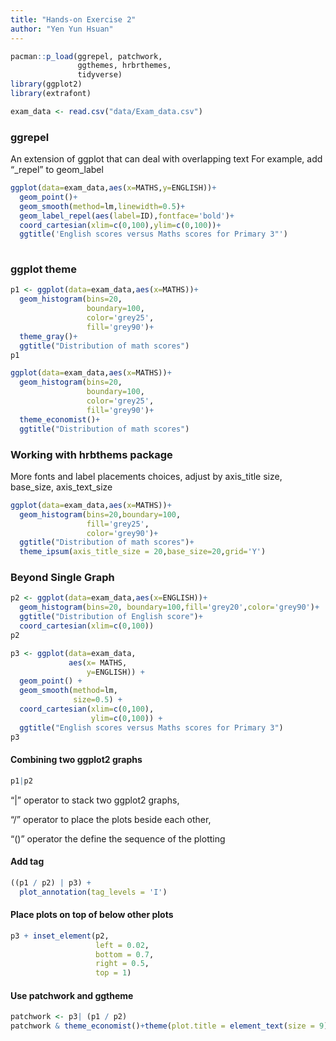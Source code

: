 ```yaml
---
title: "Hands-on Exercise 2"
author: "Yen Yun Hsuan"
---
```


```r
pacman::p_load(ggrepel, patchwork, 
               ggthemes, hrbrthemes,
               tidyverse)
library(ggplot2)
library(extrafont) 
```

```r
exam_data <- read.csv("data/Exam_data.csv")
```

### ggrepel

An extension of ggplot that can deal with overlapping text For example, add "\_repel" to geom_label

```r
ggplot(data=exam_data,aes(x=MATHS,y=ENGLISH))+
  geom_point()+
  geom_smooth(method=lm,linewidth=0.5)+
  geom_label_repel(aes(label=ID),fontface='bold')+ 
  coord_cartesian(xlim=c(0,100),ylim=c(0,100))+ 
  ggtitle('English scores versus Maths scores for Primary 3"')
  
```

### ggplot theme

```r
p1 <- ggplot(data=exam_data,aes(x=MATHS))+
  geom_histogram(bins=20,
                 boundary=100,
                 color='grey25',
                 fill='grey90')+
  theme_gray()+
  ggtitle("Distribution of math scores")
p1
```

```r
ggplot(data=exam_data,aes(x=MATHS))+
  geom_histogram(bins=20,
                 boundary=100,
                 color='grey25',
                 fill='grey90')+
  theme_economist()+
  ggtitle("Distribution of math scores")
```

### Working with hrbthems package

More fonts and label placements choices, adjust by axis_title size, base_size, axis_text_size

```r
ggplot(data=exam_data,aes(x=MATHS))+
  geom_histogram(bins=20,boundary=100,
                 fill='grey25',
                 color='grey90')+
  ggtitle("Distribution of math scores")+
  theme_ipsum(axis_title_size = 20,base_size=20,grid='Y') 

```

### Beyond Single Graph

```r
p2 <- ggplot(data=exam_data,aes(x=ENGLISH))+
  geom_histogram(bins=20, boundary=100,fill='grey20',color='grey90')+
  ggtitle("Distribution of English score")+
  coord_cartesian(xlim=c(0,100))
p2
```

```r
p3 <- ggplot(data=exam_data, 
             aes(x= MATHS, 
                 y=ENGLISH)) +
  geom_point() +
  geom_smooth(method=lm, 
              size=0.5) +  
  coord_cartesian(xlim=c(0,100),
                  ylim=c(0,100)) +
  ggtitle("English scores versus Maths scores for Primary 3")
p3
```

#### Combining two ggplot2 graphs

```r
p1|p2
```

"\|" operator to stack two ggplot2 graphs,

"/" operator to place the plots beside each other,

"()" operator the define the sequence of the plotting

#### Add tag

```r
((p1 / p2) | p3) + 
  plot_annotation(tag_levels = 'I')
```

#### Place plots on top of below other plots

```r
p3 + inset_element(p2, 
                   left = 0.02, 
                   bottom = 0.7, 
                   right = 0.5, 
                   top = 1)
```

#### Use patchwork and ggtheme

```r
patchwork <- p3| (p1 / p2)
patchwork & theme_economist()+theme(plot.title = element_text(size = 9))

```
